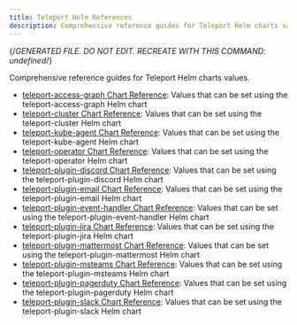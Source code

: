 ```yaml
---
title: Teleport Helm References
description: Comprehensive reference guides for Teleport Helm charts values.
---
```


{/*GENERATED FILE. DO NOT EDIT. RECREATE WITH THIS COMMAND:
undefined*/}

Comprehensive reference guides for Teleport Helm charts values.

- [teleport-access-graph Chart Reference](/teleport-access-graph.mdx): Values that can be set using the teleport-access-graph Helm chart
- [teleport-cluster Chart Reference](/teleport-cluster.mdx): Values that can be set using the teleport-cluster Helm chart
- [teleport-kube-agent Chart Reference](/teleport-kube-agent.mdx): Values that can be set using the teleport-kube-agent Helm chart
- [teleport-operator Chart Reference](/teleport-operator.mdx): Values that can be set using the teleport-operator Helm chart
- [teleport-plugin-discord Chart Reference](/teleport-plugin-discord.mdx): Values that can be set using the teleport-plugin-discord Helm chart
- [teleport-plugin-email Chart Reference](/teleport-plugin-email.mdx): Values that can be set using the teleport-plugin-email Helm chart
- [teleport-plugin-event-handler Chart Reference](/teleport-plugin-event-handler.mdx): Values that can be set using the teleport-plugin-event-handler Helm chart
- [teleport-plugin-jira Chart Reference](/teleport-plugin-jira.mdx): Values that can be set using the teleport-plugin-jira Helm chart
- [teleport-plugin-mattermost Chart Reference](/teleport-plugin-mattermost.mdx): Values that can be set using the teleport-plugin-mattermost Helm chart
- [teleport-plugin-msteams Chart Reference](/teleport-plugin-msteams.mdx): Values that can be set using the teleport-plugin-msteams Helm chart
- [teleport-plugin-pagerduty Chart Reference](/teleport-plugin-pagerduty.mdx): Values that can be set using the teleport-plugin-pagerduty Helm chart
- [teleport-plugin-slack Chart Reference](/teleport-plugin-slack.mdx): Values that can be set using the teleport-plugin-slack Helm chart
